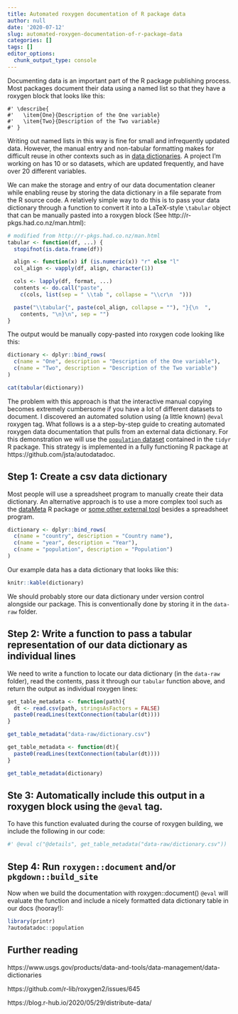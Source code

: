 ```yaml
---
title: Automated roxygen documentation of R package data
author: null
date: '2020-07-12'
slug: automated-roxygen-documentation-of-r-package-data
categories: []
tags: []
editor_options: 
  chunk_output_type: console
---
```


Documenting data is an important part of the R package publishing process. Most packages document their data using a named list so that they have a roxygen block that looks like this:

```
#' \describe{
#'   \item{One}{Description of the One variable}
#'   \item{Two}{Description of the Two variable}
#' }
```

Writing out named lists in this way is fine for small and infrequently updated data. However, the manual entry and non-tabular formatting makes for difficult reuse in other contexts such as in [data dictionaries](https://www.usgs.gov/products/data-and-tools/data-management/data-dictionaries). A project I'm working on has 10 or so datasets, which are updated frequently, and have over 20 different variables.

We can make the storage and entry of our data documentation cleaner while enabling reuse by storing the data dictionary in a file separate from the R source code. A relatively simple way to do this is to pass your data dictionary through a function to convert it into a LaTeX-style `\tabular` object that can be manually pasted into a roxygen block (See http://r-pkgs.had.co.nz/man.html):

```r
# modified from http://r-pkgs.had.co.nz/man.html
tabular <- function(df, ...) {
  stopifnot(is.data.frame(df))

  align <- function(x) if (is.numeric(x)) "r" else "l"
  col_align <- vapply(df, align, character(1))

  cols <- lapply(df, format, ...)
  contents <- do.call("paste",
    c(cols, list(sep = " \\tab ", collapse = "\\cr\n  ")))

  paste("\\tabular{", paste(col_align, collapse = ""), "}{\n  ",
    contents, "\n}\n", sep = "")
}
```

The output would be manually copy-pasted into roxygen code looking like this:

```r
dictionary <- dplyr::bind_rows(
  c(name = "One", description = "Description of the One variable"),
  c(name = "Two", description = "Description of the Two variable")
)
```

```r
cat(tabular(dictionary))
```

The problem with this approach is that the interactive manual copying becomes extremely cumbersome if you have a lot of different datasets to document. I discovered an automated solution using (a little known) `@eval` roxygen tag. What follows is a a step-by-step guide to creating automated roxygen data documentation that pulls from an external data dictionary. For this demonstration we will use the [`population` dataset](https://tidyr.tidyverse.org/reference/who.html) contained in the `tidyr` R package. This strategy is implemented in a fully functioning R package at https://github.com/jsta/autodatadoc.

## Step 1: Create a csv data dictionary

Most people will use a spreadsheet program to manually create their data dictionary. An alternative approach is to use a more complex tool such as the [dataMeta](https://github.com/dmrodz/dataMeta) R package or [some other external tool](https://www.usgs.gov/products/data-and-tools/data-management/data-dictionaries) besides a spreadsheet program.

```r
dictionary <- dplyr::bind_rows(
  c(name = "country", description = "Country name"), 
  c(name = "year", description = "Year"), 
  c(name = "population", description = "Population") 
)
```

Our example data has a data dictionary that looks like this:

```r
knitr::kable(dictionary)
```

We should probably store our data dictionary under version control alongside our package. This is conventionally done by storing it in the `data-raw` folder.

## Step 2: Write a function to pass a tabular representation of our data dictionary as individual lines

We need to write a function to locate our data dictionary (in the `data-raw` folder), read the contents, pass it through our `tabular` function above, and return the output as individual roxygen lines:

```r
get_table_metadata <- function(path){
  dt <- read.csv(path, stringsAsFactors = FALSE)
  paste0(readLines(textConnection(tabular(dt))))
}

get_table_metadata("data-raw/dictionary.csv")
```

```r
get_table_metadata <- function(dt){
  paste0(readLines(textConnection(tabular(dt))))
}

get_table_metadata(dictionary)
```

## Ste 3: Automatically include this output in a roxygen block using the  `@eval` tag. 

To have this function evaluated during the course of roxygen building, we include the following in our code:

```r
#' @eval c("@details", get_table_metadata("data-raw/dictionary.csv"))
```

## Step 4: Run `roxygen::document` and/or `pkgdown::build_site`

Now when we build the documentation with roxygen::document() `@eval` will evaluate the function and include a nicely formatted data dictionary table in our docs (hooray!):

```r
library(printr)
?autodatadoc::population
```

## Further reading

https://www.usgs.gov/products/data-and-tools/data-management/data-dictionaries

https://github.com/r-lib/roxygen2/issues/645

https://blog.r-hub.io/2020/05/29/distribute-data/


